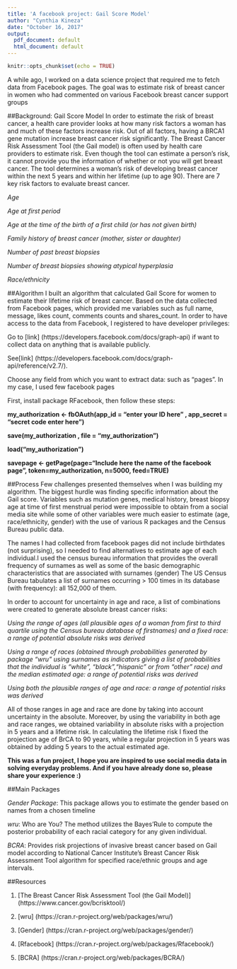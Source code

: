 ```yaml
---
title: 'A facebook project: Gail Score Model'
author: "Cynthia Kineza"
date: "October 16, 2017"
output:
  pdf_document: default
  html_document: default
---
```


```r
knitr::opts_chunk$set(echo = TRUE)
```
A while ago, I worked on a data science project that required me to fetch data from Facebook pages.
The goal was to estimate risk of breast cancer in women who had commented on various Facebook breast cancer support groups

##Background: Gail Score Model
In order to estimate the risk of breast cancer, a health care provider looks at how many risk factors a woman has and much of these factors increase risk. Out of all factors, having a BRCA1 gene mutation increase breast cancer risk significantly.
The Breast Cancer Risk Assessment Tool (the Gail model) is often used by health care providers to estimate risk.
Even though the tool can estimate a person's risk, it cannot provide you the information of whether or not you will get breast cancer. The tool determines a woman's risk of developing breast cancer within the next 5 years and within her lifetime (up to age 90).
There are 7 key risk factors to evaluate breast cancer.

*Age*

*Age at first period*

*Age at the time of the birth of a first child (or has not given birth)*

*Family history of breast cancer (mother, sister or daughter)*

*Number of past breast biopsies*

*Number of breast biopsies showing atypical hyperplasia*

*Race/ethnicity*

##Algorithm
I built an algorithm that calculated Gail Score for women to estimate their lifetime risk of breast cancer.
Based on the data collected from Facebook pages, which provided me variables such as full name, message, likes count, comments counts and shares_count.
In order to have access to the data from Facebook, I registered to have developer privileges:

Go to [link] (https://developers.facebook.com/docs/graph-api) if want to collect data on anything that is available publicly.

See[link] (https://developers.facebook.com/docs/graph-api/reference/v2.7/). 

Choose any field from which you want to extract data: such as “pages”.
In my case, I used few facebook pages

First, install package RFacebook, then follow these steps:

**my_authorization <- fbOAuth(app_id = "enter your ID here" , app_secret = "secret code enter here")**

**save(my_authorization , file = "my_authorization")**

**load("my_authorization")**

**savepage <- getPage(page="Include here the name of the facebook page", token=my_authorization, n=5000, feed=TRUE)**


##Process
Few challenges presented themselves when I was building my algorithm.
The biggest hurdle was finding specific information about the Gail score. Variables such as mutation genes, medical history, breast biopsy age at time of first menstrual period were impossible to obtain from a social media site while some of other variables were much easier to estimate (age, race/ethnicity, gender) with the use of various R packages and the Census Bureau public data.

The names I had collected from facebook pages did not include birthdates (not surprising), so I needed to find alternatives to estimate age of each individual.I used the census bureau information that provides the overall frequency of surnames as well as some of the basic demographic characteristics that are associated with surnames (gender)
The US Census Bureau tabulates a list of surnames occurring > 100 times in its database (with frequency): all 152,000 of them.

In order to account for uncertainty in age and race, a list of combinations were created to generate absolute breast cancer risks:

*Using the range of ages (all plausible ages of a woman from first to third quartile using the Census bureau database of firstnames) and a fixed race: a range of potential absolute risks was derived*

*Using a range of races (obtained through probabilities generated by package "wru" using surnames as indicators giving a list of probabilities that the individual is "white", "black","hispanic" or from "other" race) and the median estimated age: a range of potential risks was derived*

*Using both the plausible ranges of age and race: a range of potential risks was derived*

All of those ranges in age and race are done by taking into account uncertainty in the absolute.
Moreover, by using the variability in both age and race ranges, we obtained variability in absolute risks with a projection in 5 years and a lifetime risk. In calculating the lifetime risk I fixed the projection age of BrCA to 90 years, while a regular projection in 5 years was obtained by adding 5 years to the actual estimated age. 



**This was a fun project, I hope you are inspired to use social media data in solving everyday problems. And if you have already done so, please share your experience :) **


##Main Packages

*Gender Package*: This package allows you to estimate the gender based on names from a chosen timeline

*wru*: Who are You? The method utilizes the Bayes'Rule to compute the posterior probability of each racial category for any given individual. 

*BCRA*: Provides risk projections of invasive breast cancer based on Gail model according to National Cancer Institute's Breast Cancer Risk Assessment Tool algorithm for specified race/ethnic groups and age intervals.

##Resources

1. [The Breast Cancer Risk Assessment Tool (the Gail Model)] (https://www.cancer.gov/bcrisktool/)

2. [wru] (https://cran.r-project.org/web/packages/wru/)

3. [Gender] (https://cran.r-project.org/web/packages/gender/)

4. [Rfacebook] (https://cran.r-project.org/web/packages/Rfacebook/)

5. [BCRA] (https://cran.r-project.org/web/packages/BCRA/)






